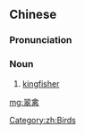 ==Chinese==
{{zh-forms}}

===Pronunciation===
{{zh-pron
|m=cuìqín
|cat=n
}}

===Noun===
{{zh-noun}}

# [[kingfisher]]

[[Category:zh:Birds]]

[[mg:翠禽]]